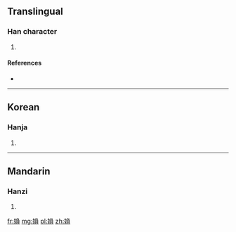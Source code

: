 ==Translingual==

===Han character===
{{Han char|rn=38|rad=女|as=09|sn=12|four=|canj=女弓月金 (VNBC)|ids=⿰[[女]][[負]]}}

# {{defn|Han|sort=女09}}

====References====
* {{Han ref|kx=0266.290|dkj=06490|dj=0533.330|hdz=21068.030|uh=5A8D|ud=23181}}

----

==Korean==

===Hanja===
{{ko-hanja|hangeul=부|rv=bu|mr=pu}}

# {{defn|lang=ko|sort=女09}}

----

==Mandarin==

===Hanzi===
{{cmn-hanzi|pin=[[fù]] ([[fu4]]), [[yuán]] ([[yuan2]])|wg=fu<sup>4</sup>, yüan<sup>2</sup>}}

# {{defn|lang=cmn|sort=女09}}

[[fr:媍]]
[[mg:媍]]
[[pl:媍]]
[[zh:媍]]